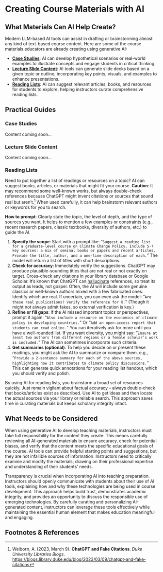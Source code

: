 
# Creating Course Materials with AI

## What Materials Can AI Help Create?

Modern LLM-based AI tools can assist in drafting or brainstorming almost any kind of text-based course content. Here are some of the course materials educators are already creating using generative AI:

- **[Case Studies](#case-studies)**: AI can develop hypothetical scenarios or real-world examples to illustrate concepts and engage students in critical thinking.
- **[Lecture Slide Content](#lecture-slide-content)**: AI tools can generate slide decks based on a given topic or outline, incorporating key points, visuals, and examples to enhance presentations.
- **[Reading Lists](#reading-lists)**: AI can suggest relevant articles, books, and resources for students to explore, helping instructors curate comprehensive reading lists.

## Practical Guides

### Case Studies

<Callout emoji="️🚧">
  Content coming soon…
</Callout>

### Lecture Slide Content

<Callout emoji="️🚧">
  Content coming soon…
</Callout>

### Reading Lists

Need to put together a list of readings or resources on a topic? AI can suggest books, articles, or materials that might fit your course. **Caution**: It may recommend some well-known works, but always double-check references because ChatGPT might invent citations or sources that sound real but aren’t.[^Welborn2023ChatGPT] When used carefully, it can help brainstorm relevant authors or keywords for you to search.

**How to prompt**: Clearly state the topic, the level of depth, and the type of sources you want. It helps to mention a few examples or constraints (e.g., recent research papers, classic textbooks, diversity of authors, etc.) to guide the AI.

1.	**Specify the scope**: Start with a prompt like: “`Suggest a reading list for a graduate-level course on Climate Change Policy. Include 5-7 key sources: a mix of seminal books or papers and recent articles. Provide the title, author, and a one-line description of each.`” The model will return a list of titles with short descriptions.
2.	**Check for accuracy**: Immediately verify the suggestions. ChatGPT may produce plausible-sounding titles that are not real or not exactly on target. Cross-check any citations in your library database or Google Scholar. It’s known that ChatGPT can [hallucinate](/genai/limitations#hallucinations) references, so treat its output as leads, not gospel. Often, the AI will include some genuine classics or well-known authors mixed with a few fabricated ones. Identify which are real. If uncertain, you can even ask the model: “`Are these real publications? Verify the reference for X.`” (Though it might not always admit fakes, so external verification is key.)
3.	**Refine or fill gaps**: If the AI missed important topics or perspectives, prompt it again: “`Also include a resource on the economics of climate policy in developing countries.`” Or “`Add an open-access report that students can read online.`” You can iteratively ask for more until you have a well-rounded list. If you want diversity, you might say: “`Ensure at least two authors from different regions or a female scholar’s work is included.`” The AI can sometimes incorporate such criteria.
4.	**Get summaries (optional)**: To help you decide on or present these readings, you might ask the AI to summarize or compare them. e.g., “`Provide a 2-sentence summary for each of the above sources, highlighting how it contributes to climate policy discussions.`” This can generate quick annotations for your reading list handout, which you should verify and polish.

By using AI for reading lists, you brainstorm a broad set of resources quickly. Just remain vigilant about factual accuracy – always double-check that books/articles exist as described. Use AI to get ideas and then locate the actual sources via your library or reliable search. This approach saves time in curating materials but keeps scholarly integrity intact.

## What Needs to be Considered

When using generative AI to develop teaching materials, instructors must take full responsibility for the content they create. This means carefully reviewing all AI-generated materials to ensure accuracy, check for potential biases, and verify that the content meets the specific educational goals of the course. AI tools can provide helpful starting points and suggestions, but they are not infallible sources of information. Instructors need to critically examine and modify the materials, drawing on their professional expertise and understanding of their students' needs.

Transparency is crucial when incorporating AI into teaching preparation. Instructors should openly communicate with students about their use of AI tools, explaining how and why these technologies are being used in course development. This approach helps build trust, demonstrates academic integrity, and provides an opportunity to discuss the responsible use of emerging technologies. By carefully curating and personalizing AI-generated content, instructors can leverage these tools effectively while maintaining the essential human element that makes education meaningful and engaging.

## Footnotes & References

[^Welborn2023ChatGPT]: Welborn, A. (2023, March 9). **ChatGPT and Fake Citations**. *Duke University Libraries Blogs*. https://blogs.library.duke.edu/blog/2023/03/09/chatgpt-and-fake-citations